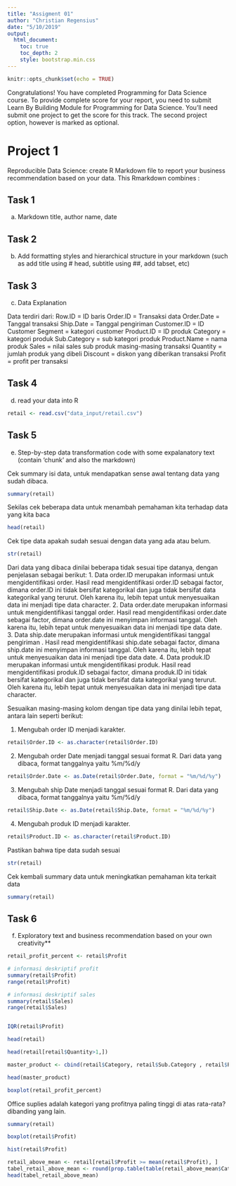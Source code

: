 ```yaml
---
title: "Assigment 01"
author: "Christian Regensius"
date: "5/10/2019"
output: 
  html_document:
    toc: true
    toc_depth: 2
    style: bootstrap.min.css
---
```


```r
knitr::opts_chunk$set(echo = TRUE)
```

Congratulations! You have completed Programming for Data Science course. To provide complete score for your report, you need to submit Learn By Building Module for Programming for Data Science. You'll need submit one project to get the score for this track. The second project option, however is marked as optional.

# Project 1 {.tabset }
Reproducible Data Science: create R Markdown file to report your business recommendation based on your data. This Rmarkdown combines :

## Task 1
a. Markdown title, author name, date

## Task 2 
b. Add formatting styles and hierarchical structure in your markdown (such as add title using # head, subtitle using ##, add tabset, etc)

## Task 3
c. Data Explanation


Data terdiri dari:
Row.ID = ID baris
Order.ID = Transaksi data
Order.Date = Tanggal transaksi
Ship.Date = Tanggal pengiriman
Customer.ID = ID Customer
Segment = kategori customer
Product.ID = ID produk
Category = kategori produk
Sub.Category = sub kategori produk
Product.Name = nama produk
Sales = nilai sales sub produk masing-masing transaksi
Quantity = jumlah produk yang dibeli
Discount = diskon yang diberikan transaksi
Profit = profit per transaksi



## Task 4 
d. read your data into R
```r
retail <- read.csv("data_input/retail.csv")
```
  
## Task 5
e. Step-by-step data transformation code with some expalanatory text (contain 'chunk' and also the markdown)

Cek summary isi data, untuk mendapatkan sense awal tentang data yang sudah dibaca.
```r
summary(retail)
```

Sekilas cek beberapa data untuk menambah pemahaman kita terhadap data yang kita baca
```r
head(retail)
```



Cek tipe data apakah sudah sesuai dengan data yang ada atau belum.
```r
str(retail)
```

Dari data yang dibaca dinilai beberapa tidak sesuai tipe datanya, dengan penjelasan sebagai berikut:
1. Data order.ID merupakan informasi untuk mengidentifikasi order. Hasil read mengidentifikasi order.ID sebagai factor, dimana order.ID ini tidak bersifat kategorikal dan juga tidak bersifat data kategorikal yang terurut. Oleh karena itu, lebih tepat untuk menyesuaikan data ini menjadi tipe data character.
2. Data order.date merupakan informasi untuk mengidentifikasi tanggal order. Hasil read mengidentifikasi order.date sebagai factor, dimana order.date ini menyimpan informasi tanggal. Oleh karena itu, lebih tepat untuk menyesuaikan data ini menjadi tipe data date.
3. Data ship.date merupakan informasi untuk mengidentifikasi tanggal pengiriman . Hasil read mengidentifikasi ship.date sebagai factor, dimana ship.date ini menyimpan informasi tanggal. Oleh karena itu, lebih tepat untuk menyesuaikan data ini menjadi tipe data date.
4. Data produk.ID merupakan informasi untuk mengidentifikasi produk. Hasil read mengidentifikasi produk.ID sebagai factor, dimana produk.ID ini tidak bersifat kategorikal dan juga tidak bersifat data kategorikal yang terurut. Oleh karena itu, lebih tepat untuk menyesuaikan data ini menjadi tipe data character.



Sesuaikan masing-masing kolom dengan tipe data yang dinilai lebih tepat, antara lain seperti berikut:

1. Mengubah order ID menjadi karakter.
```r
retail$Order.ID <- as.character(retail$Order.ID)
```

2. Mengubah order Date menjadi tanggal sesuai format R. Dari data yang dibaca, format tanggalnya yaitu %m/%d/y
```r
retail$Order.Date <- as.Date(retail$Order.Date, format = "%m/%d/%y")
```

3. Mengubah ship Date menjadi tanggal sesuai format R. Dari data yang dibaca, format tanggalnya yaitu %m/%d/y
```r
retail$Ship.Date <- as.Date(retail$Ship.Date, format = "%m/%d/%y")
```

4. Mengubah produk ID menjadi karakter.
```r
retail$Product.ID <- as.character(retail$Product.ID)
```


Pastikan bahwa tipe data sudah sesuai
```r
str(retail)
```

Cek kembali summary data untuk meningkatkan pemahaman kita terkait data
```r
summary(retail)
```


## Task 6
f. Exploratory text and business recommendation based on your own creativity**

```r

retail_profit_percent <- retail$Profit

# informasi deskriptif profit
summary(retail$Profit)
range(retail$Profit)

# informasi deskriptif sales
summary(retail$Sales)
range(retail$Sales)


IQR(retail$Profit)

head(retail)

head(retail[retail$Quantity>1,])

master_product <- cbind(retail$Category, retail$Sub.Category , retail$Product,  retail$Product.Name, retail$Sales)

head(master_product)

boxplot(retail_profit_percent)

```



Office suplies adalah kategori yang profitnya paling tinggi di atas rata-rata? dibanding yang lain. 
```r
summary(retail)

boxplot(retail$Profit)

hist(retail$Profit)

retail_above_mean <- retail[retail$Profit >= mean(retail$Profit), ]
tabel_retail_above_mean <- round(prop.table(table(retail_above_mean$Category))*100,2)
head(tabel_retail_above_mean)
```
